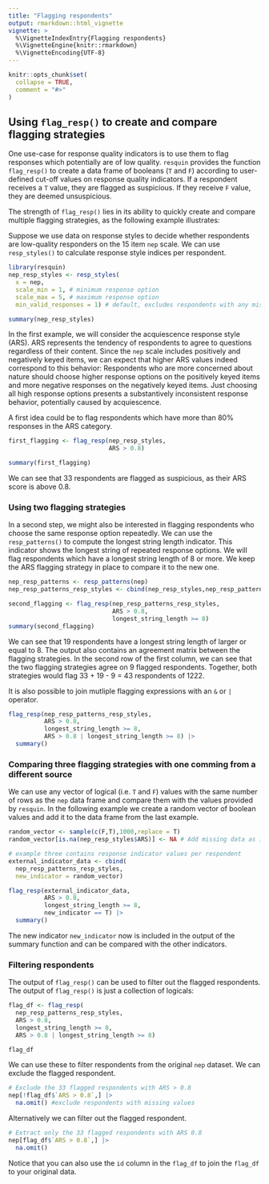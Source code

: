 ---
title: "Flagging respondents"
output: rmarkdown::html_vignette
vignette: >
  %\VignetteIndexEntry{Flagging respondents}
  %\VignetteEngine{knitr::rmarkdown}
  %\VignetteEncoding{UTF-8}
---

```{r, include = FALSE}
knitr::opts_chunk$set(
  collapse = TRUE,
  comment = "#>"
)
```

## Using `flag_resp()` to create and compare flagging strategies
One use-case for response quality indicators is to use them to flag responses
which potentially are of low quality. `resquin` provides the function `flag_resp()`
to create a data frame of booleans (`T` and `F`) according to user-defined cut-off values on 
response quality indicators. If a respondent receives a `T` value, they are flagged
as suspicious. If they receive `F` value, they are deemed unsuspicious.

The strength of `flag_resp()` lies in its ability to quickly create and compare
multiple flagging strategies, as the following example illustrates:

Suppose we use data on response styles to decide whether respondents are low-quality
responders on the 15 item `nep` scale. We can use `resp_styles()` to calculate response style indices
per respondent.


```{r setup}
library(resquin)
nep_resp_styles <- resp_styles(
  x = nep,
  scale_min = 1, # minimum response option
  scale_max = 5, # maximum response option
  min_valid_responses = 1) # default, excludes respondents with any missing value

summary(nep_resp_styles)
```

In the first example, we will consider the acquiescence response style (ARS).
ARS represents the tendency of respondents to agree to questions regardless of
their content. Since the `nep` scale includes positively and negatively keyed items, 
we can expect that higher ARS values indeed correspond to this behavior: Respondents
who are more concerned about nature should choose higher response options on the positively
keyed items and more negative responses on the negatively keyed items. Just choosing 
all high response options presents a substantively inconsistent response behavior,
potentially caused by acquiescence.

A first idea could be to flag respondents which have more than 80% responses in the
ARS category. 

```{r}
first_flagging <- flag_resp(nep_resp_styles,
                            ARS > 0.8)

summary(first_flagging)
```
We can see that 33 respondents are flagged as suspicious, as their ARS score is above 0.8.

### Using two flagging strategies

In a second step, we might also be interested in flagging respondents who choose the same response option repeatedly. We can use the `resp_patterns()` to compute the longest string length indicator. This indicator shows the longest string of repeated response options. We will flag respondents which have a longest string length of 8 or more. We keep the ARS flagging strategy in place to compare it to the new one.

```{r}
nep_resp_patterns <- resp_patterns(nep)
nep_resp_patterns_resp_styles <- cbind(nep_resp_styles,nep_resp_patterns[,-1])

second_flagging <- flag_resp(nep_resp_patterns_resp_styles,
                             ARS > 0.8,
                             longest_string_length >= 8)
summary(second_flagging)
```
We can see that 19 respondents have a longest string length of larger or equal to 8. The 
output also contains an agreement matrix between the flagging strategies. In
the second row of the first column, we can see that the two flagging strategies agree
on 9 flagged respondents. Together, both strategies would flag 33 + 19 - 9 = 43
respondents of 1222. 

It is also possible to join mutliple flagging expressions with an `&` or `|` operator.

```{r}
flag_resp(nep_resp_patterns_resp_styles,
          ARS > 0.8,
          longest_string_length >= 8,
          ARS > 0.8 | longest_string_length >= 8) |> 
  summary()
```

### Comparing three flagging strategies with one comming from a different source

We can use any vector of logical (i.e. `T` and `F`) values with the same number of rows as the `nep` data
frame and compare them with the values provided by `resquin`. In the following 
example we create a random vector of boolean values and add it to the data frame
from the last example.

```{r}
random_vector <- sample(c(F,T),1000,replace = T)
random_vector[is.na(nep_resp_styles$ARS)] <- NA # Add missing data as in the other data frames

# example three contains response indicator values per respondent
external_indicator_data <- cbind(
  nep_resp_patterns_resp_styles,
  new_indicator = random_vector)

flag_resp(external_indicator_data,
          ARS > 0.8,
          longest_string_length >= 8,
          new_indicator == T) |> 
  summary()
```
The new indicator `new_indicator` now is included in the output of the summary function and can be compared with the other indicators. 

### Filtering respondents

The output of `flag_resp()` can be used to filter out the flagged respondents. The
output of `flag_resp()` is just a collection of logicals:

```{r}
flag_df <- flag_resp(
  nep_resp_patterns_resp_styles,
  ARS > 0.8,
  longest_string_length >= 8,
  ARS > 0.8 | longest_string_length >= 8) 

flag_df
```

We can use these to filter respondents from the original `nep` dataset.
We can exclude the flagged respondent.

```{r}
# Exclude the 33 flagged respondents with ARS > 0.8
nep[!flag_df$`ARS > 0.8`,] |> 
  na.omit() #exclude respondents with missing values
```

Alternatively we can filter out the flagged respondent.
```{r}
# Extract only the 33 flagged respondents with ARS 0.8
nep[flag_df$`ARS > 0.8`,] |> 
  na.omit()
```

Notice that you can also use the `id` column in the `flag_df` to join the `flag_df`
to your original data. 

